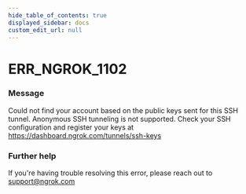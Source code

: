 ```yaml
---
hide_table_of_contents: true
displayed_sidebar: docs
custom_edit_url: null
---
```



# ERR_NGROK_1102

### Message
Could not find your account based on the public keys sent for this SSH tunnel. Anonymous SSH tunneling is not supported.
Check your SSH configuration and register your keys at https://dashboard.ngrok.com/tunnels/ssh-keys

### Further help
If you're having trouble resolving this error, please reach out to [support@ngrok.com](mailto:support@ngrok.com?subject=Help%20with%20ERR_NGROK_1102)


<ErrorDetails error='err_ngrok_1102' />
